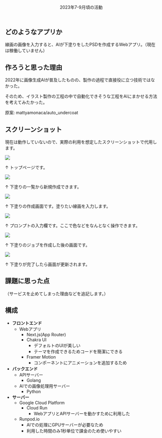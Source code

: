 <Header>
  <Title>tokimeki.ai</Title>
  <SubTitle>2023年7-9月頃の活動</SubTitle>
</Header>

## どのようなアプリか

線画の画像を入力すると、AIが下塗りをしたPSDを作成するWebアプリ。（現在は稼働していません）

## 作ろうと思った理由

2022年に画像生成AIが普及したものの、製作の過程で直接役に立つ技術ではなかった。

そのため、イラスト製作の工程の中で自動化できそうな工程をAIにまかせる方法を考えてみたかった。

原案: <Link href="https://github.com/mattyamonaca/auto_undercoat">mattyamonaca/auto_undercoat</Link>

## スクリーンショット

現在は動作していないので、実際の利用を想定したスクリーンショットで代用します。

<Image src="/articles/tokimeki-ai/1.png" />

↑ トップページです。

<Image src="/articles/tokimeki-ai/2.png" />

↑ 下塗りの一覧から新規作成できます。

<Image src="/articles/tokimeki-ai/3.png" />

↑ 下塗りの作成画面です。塗りたい線画を入力します。

<Image src="/articles/tokimeki-ai/4.png" />

↑ プロンプトの入力欄です。ここで色などをなんとなく操作できます。

<Image src="/articles/tokimeki-ai/5.png" />

↑ 下塗りのジョブを作成した後の画面です。

<Image src="/articles/tokimeki-ai/6.png" />

↑ 下塗りが完了したら画面が更新されます。

## 課題に思った点

（サービスを止めてしまった理由などを追記します。）

## 構成

- **フロントエンド**
    - Webアプリ
        - Next.js(App Router)
        - Chakra UI
            - デフォルトのUIが美しい
            - テーマを作成できるためコードを簡潔にできる
        - Framer Motion
            - コンポーネントにアニメーションを追加するため
- **バックエンド**
    - APIサーバー
        - Golang
    - AIでの画像処理用サーバー
        - Python
- **サーバー**
    - Google Cloud Platform
        - Cloud Run
            - WebアプリとAPIサーバーを動かすために利用した
    - Runpod.io
        - AIでの処理にGPUサーバーが必要なため
        - 利用した時間のみ1秒単位で課金のため使いやすい
    

